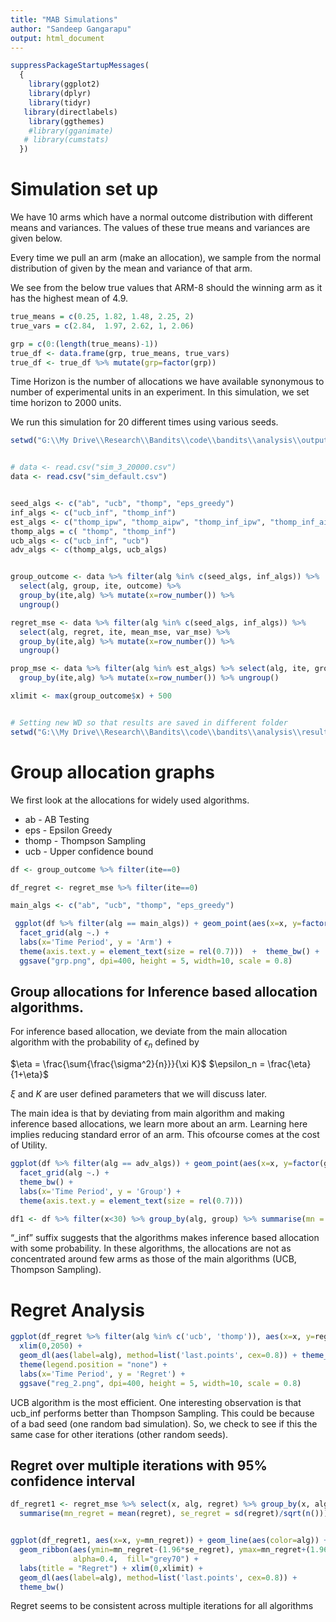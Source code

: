 ```yaml
---
title: "MAB Simulations"
author: "Sandeep Gangarapu"
output: html_document
---
```

  
  
```r
suppressPackageStartupMessages(
  {
    library(ggplot2)
    library(dplyr)
    library(tidyr)
   library(directlabels)
    library(ggthemes)
    #library(gganimate)
   # library(cumstats)
  })
```

# Simulation set up

We have 10 arms which have a normal outcome distribution with different means and variances. The values of these true means and variances are given below.

Every time we pull an arm (make an allocation), we sample from the normal distribution of given by the mean and variance of that arm.

We see from the below true values that ARM-8 should the winning arm as it has the highest mean of 4.9.



```r


true_means = c(0.25, 1.82, 1.48, 2.25, 2)
true_vars = c(2.84,  1.97, 2.62, 1, 2.06)

grp = c(0:(length(true_means)-1))
true_df <- data.frame(grp, true_means, true_vars)
true_df <- true_df %>% mutate(grp=factor(grp))

```

Time Horizon is the number of allocations we have available synonymous to number of experimental units in an experiment. 
In this simulation, we set time horizon to 2000 units.

We run this simulation for 20 different times using various seeds.



```r
setwd("G:\\My Drive\\Research\\Bandits\\code\\bandits\\analysis\\output")


# data <- read.csv("sim_3_20000.csv")
data <- read.csv("sim_default.csv")


seed_algs <- c("ab", "ucb", "thomp", "eps_greedy")
inf_algs <- c("ucb_inf", "thomp_inf")
est_algs <- c("thomp_ipw", "thomp_aipw", "thomp_inf_ipw", "thomp_inf_aipw")
thomp_algs = c( "thomp", "thomp_inf")
ucb_algs <- c("ucb_inf", "ucb")
adv_algs <- c(thomp_algs, ucb_algs)


group_outcome <- data %>% filter(alg %in% c(seed_algs, inf_algs)) %>%
  select(alg, group, ite, outcome) %>%
  group_by(ite,alg) %>% mutate(x=row_number()) %>%
  ungroup()

regret_mse <- data %>% filter(alg %in% c(seed_algs, inf_algs)) %>%
  select(alg, regret, ite, mean_mse, var_mse) %>%
  group_by(ite,alg) %>% mutate(x=row_number()) %>%
  ungroup()

prop_mse <- data %>% filter(alg %in% est_algs) %>% select(alg, ite, group, mse, mean_est) %>% 
  group_by(ite,alg) %>% mutate(x=row_number()) %>% ungroup()

xlimit <- max(group_outcome$x) + 500


# Setting new WD so that results are saved in different folder
setwd("G:\\My Drive\\Research\\Bandits\\code\\bandits\\analysis\\results")


```

# Group allocation graphs


We first look at the allocations for widely used algorithms.

* ab - AB Testing
* eps - Epsilon Greedy
* thomp - Thompson Sampling
* ucb - Upper confidence bound


```r

df <- group_outcome %>% filter(ite==0) 

df_regret <- regret_mse %>% filter(ite==0)

main_algs <- c("ab", "ucb", "thomp", "eps_greedy")

 ggplot(df %>% filter(alg == main_algs)) + geom_point(aes(x=x, y=factor(group)), shape=1, alpha=0.6) +
  facet_grid(alg ~.) +
  labs(x='Time Period', y = 'Arm') +
  theme(axis.text.y = element_text(size = rel(0.7)))  +  theme_bw() + 
  ggsave("grp.png", dpi=400, height = 5, width=10, scale = 0.8)


```


## Group allocations for Inference based allocation algorithms.

For inference based allocation, we deviate from the main allocation algorithm with the probability of $\epsilon_n$ defined by


$\eta = \frac{\sum{\frac{\sigma^2}{n}}}{\xi K}$
  $\epsilon_n = \frac{\eta}{1+\eta}$
  
  $\xi$ and $K$ are user defined parameters that we will discuss later.

The main idea is that by deviating from main algorithm and making inference based allocations, we learn more about an arm. Learning here implies reducing standard error of an arm. This ofcourse comes at the cost of Utility.


```r


ggplot(df %>% filter(alg == adv_algs)) + geom_point(aes(x=x, y=factor(group)), shape=1, alpha=0.6) +
  facet_grid(alg ~.) +
  theme_bw() +
  labs(x='Time Period', y = 'Group') +
  theme(axis.text.y = element_text(size = rel(0.7))) 

df1 <- df %>% filter(x<30) %>% group_by(alg, group) %>% summarise(mn = mean(outcome))

```


"_inf" suffix suggests that the algorithms makes inference based allocation with some probability. In these algorithms, the allocations are not as concentrated around few arms as those of the main algorithms (UCB, Thompson Sampling).



# Regret Analysis


```r
ggplot(df_regret %>% filter(alg %in% c('ucb', 'thomp')), aes(x=x, y=regret)) + geom_line(aes(color=alg)) +
  xlim(0,2050) +
  geom_dl(aes(label=alg), method=list('last.points', cex=0.8)) + theme_minimal() + 
  theme(legend.position = "none") + 
  labs(x='Time Period', y = 'Regret') + 
  ggsave("reg_2.png", dpi=400, height = 5, width=10, scale = 0.8)

```

UCB algorithm is the most efficient. One interesting observation is that ucb_inf performs better than Thompson Sampling. This could be because of a bad seed (one random bad simulation). So, we check to see if this the same case for other iterations (other random seeds).




## Regret over multiple iterations with 95% confidence interval

```r

df_regret1 <- regret_mse %>% select(x, alg, regret) %>% group_by(x, alg) %>% 
  summarise(mn_regret = mean(regret), se_regret = sd(regret)/sqrt(n()))


ggplot(df_regret1, aes(x=x, y=mn_regret)) + geom_line(aes(color=alg)) +
  geom_ribbon(aes(ymin=mn_regret-(1.96*se_regret), ymax=mn_regret+(1.96*se_regret)), 
              alpha=0.4,  fill="grey70") +
  labs(title = "Regret") + xlim(0,xlimit) +
  geom_dl(aes(label=alg), method=list('last.points', cex=0.8)) +
  theme_bw() 

```


Regret seems to be consistent across multiple iterations for all algorithms



